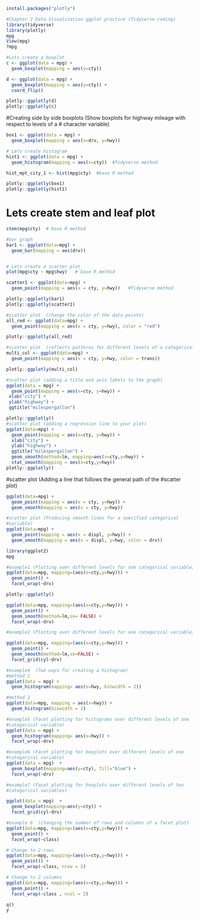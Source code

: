 ```r
install.packages("plotly")
```

```r
#Chapter 2 Data Visualization ggplot practice (Tidyverse coding)
library(tidyverse)
library(plotly)
mpg
View(mpg)
?mpg
```
```r
#Lets create a boxplot
c <- ggplot(data = mpg) +
  geom_boxplot(mapping = aes(y=cty))

d <- ggplot(data = mpg) +
  geom_boxplot(mapping = aes(y=cty)) +
  coord_flip()

plotly::ggplotly(d)
plotly::ggplotly(c)
```

#Creating side by side boxplots (Show boxplots for highway mileage with respect to levels of a
# character variable)
```r
box1 <- ggplot(data = mpg) +
  geom_boxplot(mapping = aes(x=drv, y=hwy)) 

# Lets create histogram
hist1 <- ggplot(data = mpg) +
  geom_histogram(mapping = aes(x=cty))  #Tidyverse method

hist_mpt_city_1 <- hist(mpg$cty)  #base R method

plotly::ggplotly(box1)
plotly::ggplotly(hist1)
```

# Lets create stem and leaf plot
```r
stem(mpg$cty)  # base R method

```


```r
#bar graph
bar1 <- ggplot(data=mpg) +
  geom_bar(mapping = aes(drv))


# Lets create a scatter plot
plot(mpg$cty ~ mpg$hwy)   # base R method

scatter1 <- ggplot(data=mpg) +
  geom_point(mapping = aes(x = cty, y=hwy))   #Tidyverse method

plotly::ggplotly(bar1)
plotly::ggplotly(scatter1)
```


```r
#scatter plot  (change the color of the data points)
all_red <- ggplot(data=mpg) +
  geom_point(mapping = aes(x = cty, y=hwy), color = "red")

plotly::ggplotly(all_red)

#scatter plot  (reflects patterns for different levels of a categorical variable)
multi_col <- ggplot(data=mpg) +
  geom_point(mapping = aes(x = cty, y=hwy, color = trans))

plotly::ggplotly(multi_col)

```




```r
#scatter plot (adding a title and axis labels to the graph)
ggplot(data = mpg) +
  geom_point(mapping = aes(x=cty, y=hwy)) +
 xlab("city") +
 ylab("highway") +
 ggtitle("milespergallon")

plotly::ggplotly()
#scatter plot (adding a regression line to your plot)
ggplot(data=mpg) +
  geom_point(mapping = aes(x=cty, y=hwy)) +
  xlab("city") +
  ylab("highway") + 
  ggtitle("milespergallon") +
  geom_smooth(method=lm, mapping=aes(x=cty,y=hwy)) +
  stat_smooth(mapping = aes(x=cty,y=hwy))
plotly::ggplotly()

```




#scatter plot (Adding a line that follows the general path of the 
#scatter plot)
```r
ggplot(data=mpg) +
  geom_point(mapping = aes(x = cty, y=hwy)) +
  geom_smooth(mapping = aes(x = cty, y=hwy))
```
```r
#scatter plot (Producing smooth lines for a specified categorical
#variable)
ggplot(data=mpg) +
  geom_point(mapping = aes(x = displ, y=hwy)) +
  geom_smooth(mapping = aes(x = displ, y=hwy, color = drv))

library(ggplot2)
mpg
```
```r
#example1 (Plotting over different levels for one categorical variable)
ggplot(data=mpg, mapping=(aes(x=cty,y=hwy))) +
  geom_point() +
  facet_wrap(~drv) 

plotly::ggplotly()
```
```r
ggplot(data=mpg, mapping=(aes(x=cty,y=hwy))) +
  geom_point() +
  geom_smooth(method=lm,se= FALSE) +
  facet_wrap(~drv) 
```
```r
#example2 (Plotting over different levels for one categorical variable, also showing regression lines)

ggplot(data=mpg, mapping=(aes(x=cty,y=hwy))) +
  geom_point() +
  geom_smooth(method=lm,se=FALSE) +
  facet_grid(cyl~drv)
```
```r
#example4  (Two ways for creating a histogram)
#method 1
ggplot(data = mpg) +
  geom_histogram(mapping= aes(x=hwy, binwidth = 2))
```
```r
#method 2
ggplot(data=mpg, mapping = aes(x=hwy)) +
  geom_histogram(binwidth = 2)  
```
```r
#example5 (Facet plotting for histograms over different levels of one
#categorical variable)
ggplot(data = mpg) +
  geom_histogram(mapping= aes(x=hwy)) +
  facet_wrap(~drv)
```
```r
#example6 (Facet plotting for boxplots over different levels of one
#categorical variable)
ggplot(data = mpg)  +
  geom_boxplot(mapping=aes(y=cty), fill="blue") +
  facet_wrap(~drv)

```

```r
#example7 (Facet plotting for boxplots over different levels of two
#categorical variables)

ggplot(data = mpg)  +  
  geom_boxplot(mapping=aes(y=cty)) +
  facet_grid(cyl~drv)
```

```r
#example 8  (changing the number of rows and columns of a facet plot)
ggplot(data=mpg, mapping=(aes(x=cty,y=hwy))) +
  geom_point() +
  facet_wrap(~class) 
```

```r
# Change to 2 rows
ggplot(data=mpg, mapping=(aes(x=cty,y=hwy))) +
  geom_point() +              
  facet_wrap(~class, nrow = 2) 
```

```r
# Change to 2 columns
ggplot(data=mpg, mapping=(aes(x=cty,y=hwy))) +
  geom_point() +
  facet_wrap(~class , ncol = 2) 
```
```r

q()
y
```
